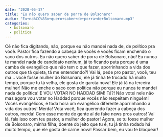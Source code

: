 ```yaml
---
date: "2020-05-17"
title: "Eu não quero saber de porra de Bolsonaro"
audio: "Eu+na%CC%83o+quero+saber+de+porra+de+Bolsonaro.mp3"
categories:
  - bolsonaro
  - politica
---
```


Cê não fica digitando, não, porque eu não mandei nada de, de político pra você. Pastor fica fazendo a cabeça de vocês e vocês ficam enchendo o saco dos outros. Eu não quero saber de porra de Bolsonaro, não! Eu nunca te mandei nada de candidato nenhum, já to ficando puta porque é uma camba de evangélico que não tem o que fazer, aporrinhando a vida dos outros que tá quieta, tá me entendendo?! Vai lá, pede pro pastor, você, teu ma... você fosse mulher do Bolsonaro, ele já tinha te trocado há muito tempo, porque tu tá velha, ele gosta de garota nova! Ele já tá na terceira mulher! Não me enche o saco com política não porque eu nunca te mandei nada de política! E VOU VOTAR NO HADDAD SIM! Tá?! Não votei nele não mas agora vou votar no Haddad porque vocês não respeitam ninguém! Vocês evangélicos, é toda hora um evangélico diferente aporrinhando a vida dos outros! Merda! Vota você, fica querendo fazer a cabeça dos outros, merda! Com esse monte de gente aí de fake news pros outros! Vai lá, fala isso com teu pastor, a mulher do pastor! Agora, se tu fosse mulher de Bolsonaro, minha filha, doente do jeito que tu é, tu já tinha rodado há muito tempo, que ele gosta de carne nova! Passar bem, eu vou te bloquear!